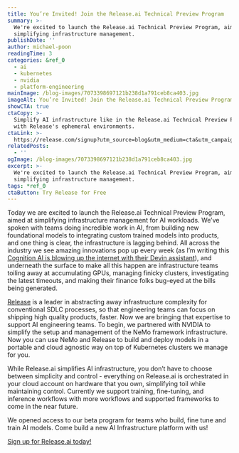 ```yaml
---
title: You’re Invited! Join the Release.ai Technical Preview Program
summary: >-
  We're excited to launch the Release.ai Technical Preview Program, aimed at
  simplifying infrastructure management.
publishDate: ''
author: michael-poon
readingTime: 3
categories: &ref_0
  - ai
  - kubernetes
  - nvidia
  - platform-engineering
mainImage: /blog-images/7073398697121b238d1a791ceb8ca403.jpg
imageAlt: You’re Invited! Join the Release.ai Technical Preview Program
showCTA: true
ctaCopy: >-
  Simplify AI infrastructure like in the Release.ai Technical Preview Program
  with Release's ephemeral environments.
ctaLink: >-
  https://release.com/signup?utm_source=blog&utm_medium=cta&utm_campaign=blog-cta&utm_content=youre-invited-join-the-release-ai-technical-preview-program
relatedPosts:
  - ''
ogImage: /blog-images/7073398697121b238d1a791ceb8ca403.jpg
excerpt: >-
  We're excited to launch the Release.ai Technical Preview Program, aimed at
  simplifying infrastructure management.
tags: *ref_0
ctaButton: Try Release for Free
---
```


Today we are excited to launch the Release.ai Technical Preview Program, aimed at simplifying infrastructure management for AI workloads. We’ve spoken with teams doing incredible work in AI, from building new foundational models to integrating custom trained models into products, and one thing is clear, the infrastructure is lagging behind. All across the industry we see amazing innovations pop up every week (as I’m writing this [Cognition AI is blowing up the internet with their Devin assistant](https://www.bloomberg.com/news/articles/2024-03-12/cognition-ai-is-a-peter-thiel-backed-coding-assistant)), and underneath the surface to make all this happen are infrastructure teams toiling away at accumulating GPUs, managing finicky clusters, investigating the latest timeouts, and making their finance folks bug-eyed at the bills being generated.

[Release](http://release.com) is a leader in abstracting away infrastructure complexity for conventional SDLC processes, so that engineering teams can focus on shipping high quality products, faster. Now we are bringing that expertise to support AI engineering teams. To begin, we partnered with NVIDIA to simplify the setup and management of the NeMo framework infrastructure. Now you can use NeMo and Release to build and deploy models in a portable and cloud agnostic way on top of Kubernetes clusters we manage for you.

While Release.ai simplifies AI infrastructure, you don’t have to choose between simplicity and control - everything on Release.ai is orchestrated in your cloud account on hardware that you own, simplifying toil while maintaining control. Currently we support training, fine-tuning, and inference workflows with more workflows and supported frameworks to come in the near future. 

We opened access to our beta program for teams who build, fine tune and train AI models. Come build a new AI Infrastructure platform with us!

[Sign up for Release.ai today!](https://release.ai/)

